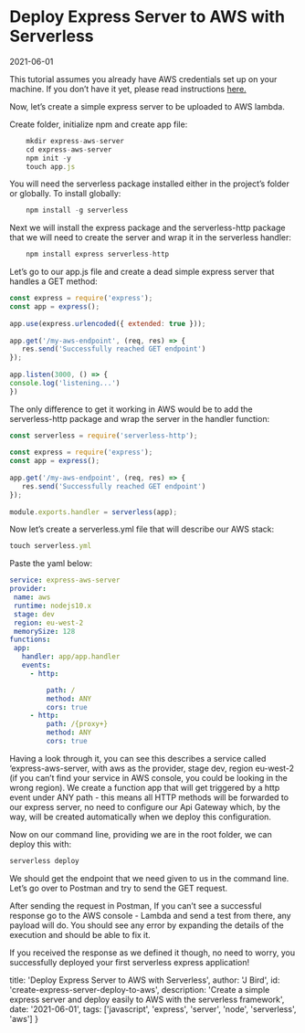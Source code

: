 
<Layout>

# Deploy Express Server to AWS with Serverless

<Date>2021-06-01</Date>

This tutorial assumes you already have AWS credentials set up on your machine. If you don’t have it yet, please read instructions [here.](https://docs.aws.amazon.com/cli/latest/userguide/cli-chap-configure.html)

Now, let’s create a simple express server to be uploaded to AWS lambda.

Create folder, initialize npm and create app file:

```js
	mkdir express-aws-server
	cd express-aws-server
	npm init -y
	touch app.js
```

You will need the serverless package installed either in the project’s folder or globally. To install globally:

```js
	npm install -g serverless
```

Next we will install the express package and the serverless-http package that we will need to create the server and wrap it in the serverless handler:

```js
	npm install express serverless-http
```

Let’s go to our app.js file and create a dead simple express server that handles a GET method:

```js
const express = require('express');
const app = express();
 
app.use(express.urlencoded({ extended: true }));
 
app.get('/my-aws-endpoint', (req, res) => {
   res.send('Successfully reached GET endpoint')
});
 
app.listen(3000, () => {
console.log('listening...')
})
```


The only difference to get it working in AWS would be to add the serverless-http package and wrap the server in the handler function:


```js
const serverless = require('serverless-http');
 
const express = require('express');
const app = express();
 
app.get('/my-aws-endpoint', (req, res) => {
   res.send('Successfully reached GET endpoint')
});
 
module.exports.handler = serverless(app);
```

Now let’s create a serverless.yml file that will describe our AWS stack:

```js
touch serverless.yml
```

Paste the yaml below:

```yaml
service: express-aws-server
provider:
 name: aws
 runtime: nodejs10.x
 stage: dev
 region: eu-west-2
 memorySize: 128
functions:
 app:
   handler: app/app.handler
   events:
     - http:

         path: /
         method: ANY
         cors: true
     - http:
         path: /{proxy+}
         method: ANY
         cors: true
```

Having a look through it, you can see this describes a service called ‘express-aws-server, with aws as the provider, stage dev, region eu-west-2 (if you can’t find your service in AWS console, you could be looking in the wrong region). We create a function app that will get triggered by a http event under ANY path - this means all HTTP methods will be forwarded to our express server, no need to configure our Api Gateway which, by the way, will be created automatically when we deploy this configuration.

Now on our command line, providing we are in the root folder, we can deploy this with:

```js
serverless deploy
```

We should get the endpoint that we need given to us in the command line. Let’s go over to Postman and  try to send the GET request.

After sending the request in Postman, If you can’t see a successful response go to the AWS console - Lambda and send a test from there, any payload will do. You should see any error by expanding the details of the execution and should be able to fix it.

If you received the response as we defined it though, no need to worry, you successfully deployed your first serverless express application!

</Layout>

  title: 'Deploy Express Server to AWS with Serverless',
  author: 'J Bird',
  id: 'create-express-server-deploy-to-aws',
  description: 'Create a simple express server and deploy easily to AWS with the serverless framework',
  date: '2021-06-01',
  tags: ['javascript', 'express', 'server', 'node', 'serverless', 'aws']
}